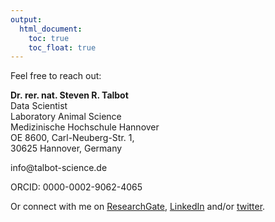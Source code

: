 ```yaml
---
output:
  html_document: 
    toc: true
    toc_float: true
---
```

  
Feel free to reach out:

**Dr. rer. nat. Steven R. Talbot**  
Data Scientist  
Laboratory Animal Science  
Medizinische Hochschule Hannover  
OE 8600, Carl-Neuberg-Str. 1,  
30625 Hannover, Germany   

info@talbot-science.de  

ORCID: 0000-0002-9062-4065
 
Or connect with me on [ResearchGate](https://www.researchgate.net/profile/Steven_Talbot2), [LinkedIn](https://www.linkedin.com/in/stevenrtalbot/) and/or [twitter](https://twitter.com/atrophaeus).


